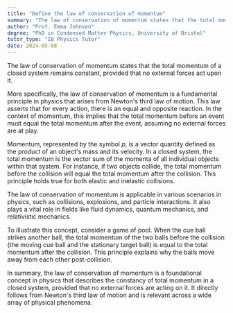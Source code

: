 ```yaml
---
title: "Define the law of conservation of momentum"
summary: "The law of conservation of momentum states that the total momentum of a closed system remains constant if no external forces act on it."
author: "Prof. Emma Johnson"
degree: "PhD in Condensed Matter Physics, University of Bristol"
tutor_type: "IB Physics Tutor"
date: 2024-05-08
---
```


The law of conservation of momentum states that the total momentum of a closed system remains constant, provided that no external forces act upon it.

More specifically, the law of conservation of momentum is a fundamental principle in physics that arises from Newton's third law of motion. This law asserts that for every action, there is an equal and opposite reaction. In the context of momentum, this implies that the total momentum before an event must equal the total momentum after the event, assuming no external forces are at play.

Momentum, represented by the symbol $p$, is a vector quantity defined as the product of an object's mass and its velocity. In a closed system, the total momentum is the vector sum of the momenta of all individual objects within that system. For instance, if two objects collide, the total momentum before the collision will equal the total momentum after the collision. This principle holds true for both elastic and inelastic collisions.

The law of conservation of momentum is applicable in various scenarios in physics, such as collisions, explosions, and particle interactions. It also plays a vital role in fields like fluid dynamics, quantum mechanics, and relativistic mechanics.

To illustrate this concept, consider a game of pool. When the cue ball strikes another ball, the total momentum of the two balls before the collision (the moving cue ball and the stationary target ball) is equal to the total momentum after the collision. This principle explains why the balls move away from each other post-collision.

In summary, the law of conservation of momentum is a foundational concept in physics that describes the constancy of total momentum in a closed system, provided that no external forces are acting on it. It directly follows from Newton's third law of motion and is relevant across a wide array of physical phenomena.
    